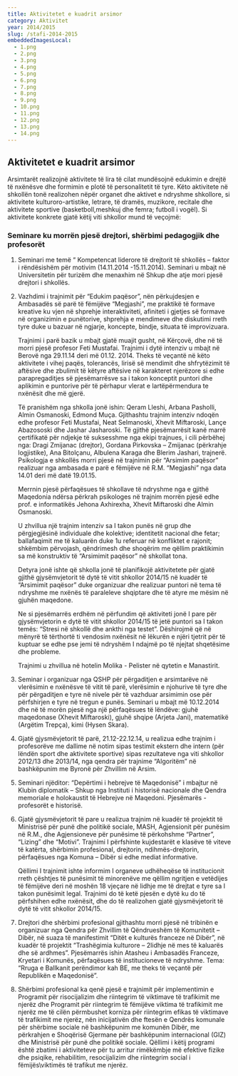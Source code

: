 ```yaml
---
title: Aktivitetet e kuadrit arsimor
category: Aktivitet
year: 2014/2015
slug: /stafi-2014-2015
embeddedImagesLocal:
  - 1.png
  - 2.png
  - 3.png
  - 4.png
  - 5.png
  - 6.png
  - 7.png
  - 8.png
  - 9.png
  - 10.png
  - 11.png
  - 12.png
  - 13.png
  - 14.png
---
```


## Aktivitetet e kuadrit arsimor

Arsimtarët realizojnë aktivitete të lira të cilat mundësojnë edukimin e drejtë
të nxënësve dhe formimin e plotë të personalitetit të tyre. Këto aktivitete në
shkollën tonë realizohen nëpër organet dhe aktivet e ndryshme shkollore, si
aktivitete kulturoro-artistike, letrare, të dramës, muzikore, recitale dhe aktivitete
sportive (basketboll,meshkuj dhe femra; futboll i vogël). Si aktivitete konkrete gjatë këtij
viti shkollor mund të veçojmë:

### Seminare ku morrën pjesë drejtori, shërbimi pedagogjik dhe profesorët

1. Seminari me temë “ Kompetencat liderore të drejtorit të shkollës – faktor i
   rëndësishëm për motivim (14.11.2014 -15.11.2014). Seminari u mbajt në Universitetin
   për turizëm dhe menaxhim në Shkup dhe atje mori pjesë drejtori i shkollës.
1. Vazhdimi i trajnimit për “Edukim paqësor”, nën përkujdesjen e Ambasadës së
   parë të fëmijëve “Megjashi”, me praktikë të formave kreative ku vjen në shprehje
   interaktiviteti, afiniteti i gjetjes së formave në organizimin e punëtorive, shprehja e
   mendimeve dhe diskutimi rreth tyre duke u bazuar në ngjarje, koncepte, bindje, situata
   të improvizuara.

   Trajnimi i parë bazik u mbajt gjatë muajit gusht, në Kërçovë, dhe në të morri
   pjesë profesor Feti Mustafai. Trajnimi i dytë intenziv u mbajt në Berovë nga 29.11.14 deri më 01.12. 2014. Theks të veçantë në këto aktivitete i vihej paqës, tolerancës, lirisë
   së mendimit dhe shfrytëzimit të aftësive dhe zbulimit të këtyre aftësive në karakteret
   njerëzore si edhe parapregaditjes së pjesëmarrësve sa i takon konceptit puntori dhe
   aplikimin e puntorive për të përhapur vlerat e lartëpërmendura te nxënësit dhe më gjerë.

   Të pranishëm nga shkolla jonë ishin: Qeram Lleshi, Arbana Pasholli, Almin
   Osmanoski, Edmond Muça. Gjithashtu trajnim intenziv ndoqën edhe profesor Feti
   Mustafai, Neat Selmanoski, Xhevit Miftaroski, Lançe Abazososki dhe Jashar
   Jasharoski. Të gjithë pjesëmarrësit kanë marrë çertifikatë për ndjekje të suksesshme
   nga ekipi trajnues, i cili përbëhej nga: Dragi Zmijanac (drejtor), Gordana Pirkovska –
   Zmijanac (përkrahje logjistike), Ana Bitolçanu, Albulena Karaga dhe Blerim Jashari,
   trajnerë. Psikologja e shkollës morri pjesë në trajnimin për “Arsimim paqësor” realizuar
   nga ambasada e parë e fëmijëve në R.M. “Megjashi” nga data 14.01 deri më datë
   19.01.15.

   Merrnin pjesë përfaqësues të shkollave të ndryshme nga e gjithë Maqedonia
   ndërsa përkrah psikologes në trajnim morrën pjesë edhe prof. e informatikës Jehona
   Axhirexha, Xhevit Miftaroski dhe Almin Osmanoski.

   U zhvillua një trajnim intenziv sa I takon punës në grup dhe përgjegjësinë
   individuale dhe kolektive; identitetit nacional dhe fetar; ballafaqimit me të kaluarën duke
   1u referuar në konfliktet e rajonit; shkëmbim përvojash, qëndrimesh dhe shoqërim me
   qëllim praktikimin sa më konstruktiv të “Arsimimit paqësor” në shkollat tona.

   Detyra jonë ishte që shkolla jonë të planifikojë aktivitetete për gjatë gjithë
   gjysëmvjetorit të dytë të vitit shkollor 2014/15 në kuadër të “Arsimimit paqësor” duke
   organizuar dhe realizuar puntori në tema të ndryshme me nxënës të paraleleve
   shqiptare dhe të atyre me mësim në gjuhën maqedone.

   Ne si pjesëmarrës erdhëm në përfundim që aktiviteti jonë I pare për
   gjysëmvjetorin e dytë të vitit shkollor 2014/15 të jetë puntori sa I takon temës: “Stresi në
   shkollë dhe ankthi nga testet”. Dëshirojmë që në mënyrë të tërthortë ti vendosim
   nxënësit në lëkurën e njëri tjetrit për të kuptuar se edhe pse jemi të ndryshëm I ndajmë po të njejtat shqetësime dhe probleme.

   Trajnimi u zhvillua në hotelin Molika - Pelister në qytetin e Manastirit.

1. Seminar i organizuar nga QSHP për përgaditjen e arsimtarëve në vlerësimin e
   nxënësve të vitit të parë, vlerësimin e njohurive të tyre dhe për përgaditjen e tyre në
   nivele për të vazhduar arsimimin ose për përfshirjen e tyre në tregun e punës. Seminari
   u mbajt më 10.12.2014 dhe në të morën pjesë nga një përfaqësues të lëndëve: gjuhë
   maqedonase (Xhevit Miftaroski), gjuhë shqipe (Arjeta Jani), matematikë (Argëtim
   Trepça), kimi (Hysen Skara).
1. Gjatë gjysmëvjetorit të parë, 21.12-22.12.14, u realizua edhe trajnim i
   profesorëve me dallime në notim sipas testimit ekstern dhe intern (për lëndën sport dhe
   aktivitete sportive) sipas rezultateve nga viti shkollor 2012/13 dhe 2013/14, nga qendra
   për trajnime “Algoritëm” në bashkëpunim me Byronë për Zhvillim në Arsim.
1. Seminari njëditor: “Depërtimi i hebrejve të Maqedonisë” i mbajtur në Klubin
   diplomatik – Shkup nga Instituti i historisë nacionale dhe Qendra memoriale e
   holokaustit të Hebrejve në Maqedoni. Pjesëmarës - profesorët e historisë.
1. Gjatë gjysmëvjetorit të pare u realizua trajnim në kuadër të projektit të Ministrisë
   për punë dhe politikë sociale, MASH, Agjensionit për punësim në R.M., dhe
   Agjensioneve për punësime të përkohshme “Partner”, “Lizing” dhe “Motivi”. Trajnimi I
   përfshinte kujdestarët e klasëve të viteve të katërta, shërbimin profesional, drejtorin,
   ndihmës-drejtorin, përfaqësues nga Komuna – Dibër si edhe mediat informative.

   Qëllimi I trajnimit ishte informim I organeve udhëheqëse të institucionit rreth
   çështjes të punësimit të minorenëve me qëllim ngritjen e vetëdijes të fëmijëve deri në
   moshën 18 vjeçare në lidhje me të drejtat e tyre sa I takon punësimit legal. Trajnimi do
   të ketë pjesën e dytë ku do të përfshihen edhe nxënësit, dhe do të realizohen gjatë
   gjysmëvjetorit të dytë të vitit shkollor 2014/15.

1. Drejtori dhe shërbimi profesional gjithashtu morri pjesë në tribinën e organizuar nga
   Qendra për Zhvillim të Qëndrueshëm të Komunitetit – Dibër, në suaza të manifestimit
   “Ditët e kulturës franceze në Dibër”, në kuadër të projektit “Trashëgimia kulturore –
   2lidhje në mes të kaluarës dhe së ardhmes”. Pjesëmarrës ishin Atasheu i Ambasadës
   Franceze, Kryetari i Komunës, përfaqësues të institucioneve të ndryshme. Tema:
   “Rruga e Ballkanit perëndimor kah BE, me theks të veçantë për Republikën e
   Maqedonisë”.
1. Shërbimi profesional ka qenë pjesë e trajnimit për implementimin e Programit për
   risocijalizim dhe riintegrim të viktimave të trafikimit me njerëz dhe Programit për
   riintegrim të fëmijëve viktima të trafikimit me njerëz me të cilën përmbushet korniza për
   riintegrim efikas të viktimave të trafikimit me njerëz, nën inicijativën dhe ftesën e
   Qendrës komunale për shërbime sociale në bashkëpunim me komunën Dibër, me
   përkrahjen e Shoqërisë Gjermane për bashkëpunim internacional (GIZ) dhe Ministrisë
   për punë dhe politikë sociale. Qëllimi i këtij programi është zbatimi i aktiviteteve për tu
   arritur rimëkëmbje më efektive fizike dhe psiqike, rehabilitim, resocijalizim dhe
   riintegrim social i fëmijës\viktimës të trafikut me njerëz.

